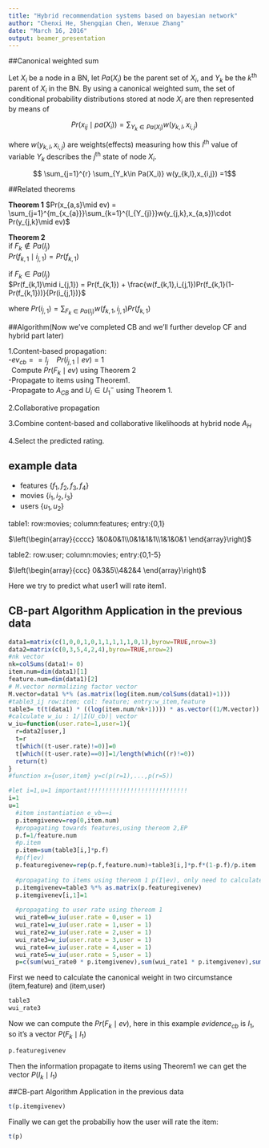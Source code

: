 ```yaml
---
title: "Hybrid recommendation systems based on bayesian network"
author: "Chenxi He, Shengqian Chen, Wenxue Zhang"
date: "March 16, 2016"
output: beamer_presentation
---
```


##Canonical weighted sum

Let $X_i$ be a node in a BN, let $Pa(X_i)$ be the parent set of $X_i$, and $Y_k$ be the $k^{\mathrm{th}}$ parent of $X_i$ in the BN.  By using a canonical weighted sum, the set of conditional probability distributions stored at node $X_i$ are then represented by means of

$$ Pr(x_{ij}\mid pa(X_i)) = \sum_{Y_k\in Pa(X_i)}w(y_{k,l},x_{i,j})$$

where $w(y_{k,l},x_{i,j})$ are weights(effects) measuring how this $l^{\mathrm{th}}$ value of variable $Y_k$ describes the $j^{\mathrm{th}}$ state of node $X_i$.

$$ \sum_{j=1}^{r} \sum_{Y_k\in Pa(X_i)} w(y_{k,l},x_{i,j}) =1$$

##Related theorems

**Theorem 1**
$Pr(x_{a,s}\mid ev) = \sum_{j=1}^{m_{x_{a}}}\sum_{k=1}^{l_{Y_{j}}}w(y_{j,k},x_{a,s})\cdot Pr(y_{j,k}\mid ev)$

**Theorem 2**  
if $F_k\notin Pa(I_j)$   
$Pr(f_{k,1}\mid i_{j,1}) = Pr(f_{k,1})$  

if $F_k\in Pa(I_j)$  
$Pr(f_{k,1}\mid i_{j,1}) = Pr(f_{k,1}) + \frac{w(f_{k,1},i_{j,1})Pr(f_{k,1}(1-Pr(f_{k,1}))}{Pr(i_{j,1})}$

where $Pr(i_{j,1}) = \sum_{F_k\in Pa(I_j)}w(f_{k,1},i_{j,1})Pr(f_{k,1})$

##Algorithm(Now we've completed CB and we'll further develop CF and hybrid part later)

1.Content-based propagation:  
-$ev_{cb}==I_j\quad Pr(i_{j,1}\mid ev) = 1$  
$\,$ Compute $Pr(F_k\mid ev)$ using Theorem 2  
-Propagate to items using Theorem1.   
-Propagate to $A_{CB}$ and $U_i\in U_1^-$ using Theorem 1.

2.Collaborative propagation

3.Combine content-based and collaborative likelihoods at hybrid node $A_H$  

4.Select the predicted rating.


## example data
- features $\{f_1,f_2,f_3,f_4\}$
- movies $\{i_1,i_2,i_3\}$
- users $\{u_1,u_2\}$

table1: row:movies;  column:features;  entry:{0,1}

$\left(\begin{array}{cccc} 1&0&0&1\\0&1&1&1\\1&1&0&1 \end{array}\right)$

table2: row:user;  column:movies;  entry:{0,1-5}

$\left(\begin{array}{ccc} 0&3&5\\4&2&4 \end{array}\right)$

Here we try to predict what user1 will rate item1.

## CB-part Algorithm Application in the previous data

```r
data1=matrix(c(1,0,0,1,0,1,1,1,1,1,0,1),byrow=TRUE,nrow=3)
data2=matrix(c(0,3,5,4,2,4),byrow=TRUE,nrow=2)
#nk vector
nk=colSums(data1!= 0)
item.num=dim(data1)[1]
feature.num=dim(data1)[2]
# M.vector normalizing factor vector 
M.vector=data1 %*% (as.matrix(log(item.num/colSums(data1)+1)))
#table3_ij row:item; col: feature; entry:w_item,feature
table3= t(t(data1) * ((log(item.num/nk+1)))) * as.vector((1/M.vector))
#calculate w_iu : 1/|I(U_cb)| vector
w_iu=function(user.rate=1,user=1){
  r=data2[user,]
  t=r
  t[which((t-user.rate)!=0)]=0
  t[which((t-user.rate)==0)]=1/length(which((r)!=0))
  return(t)
}
#function x={user,item} y=c(p(r=1),...,p(r=5))

#let i=1,u=1 important!!!!!!!!!!!!!!!!!!!!!!!!!!!!
i=1
u=1
  #item instantiation e_vb==i
  p.itemgivenev=rep(0,item.num)
  #propagating towards features,using thereom 2,EP
  p.f=1/feature.num
  #p.item
  p.item=sum(table3[i,]*p.f)
  #p(f|ev)
  p.featuregivenev=rep(p.f,feature.num)+table3[i,]*p.f*(1-p.f)/p.item
  
  #propagating to items using thereom 1 p(I|ev), only need to calculate items user u has rated
  p.itemgivenev=table3 %*% as.matrix(p.featuregivenev)
  p.itemgivenev[i,1]=1
  
  #propagating to user rate using thereom 1
  wui_rate0=w_iu(user.rate = 0,user = 1)
  wui_rate1=w_iu(user.rate = 1,user = 1)
  wui_rate2=w_iu(user.rate = 2,user = 1)
  wui_rate3=w_iu(user.rate = 3,user = 1)
  wui_rate4=w_iu(user.rate = 4,user = 1)
  wui_rate5=w_iu(user.rate = 5,user = 1)
  p=c(sum(wui_rate0 * p.itemgivenev),sum(wui_rate1 * p.itemgivenev),sum(wui_rate2 * p.itemgivenev),sum(wui_rate3 * p.itemgivenev),sum(wui_rate4 * p.itemgivenev),sum(wui_rate5 * p.itemgivenev))
```

First we need to calculate the canonical weight in two circumstance (item,feature) and (item,user)
```r
table3
wui_rate3
```


Now we can compute the $Pr(F_k\mid ev)$, here in this example $evidence_{cb}$ is $I_1$, so it's a vector $P(F_k\mid I_1)$ 
```r
p.featuregivenev
```

Then the information propagate to items using Theorem1 we can get the vector $P(I_k \mid I_1)$ 

##CB-part Algorithm Application in the previous data
```r
t(p.itemgivenev)
```

Finally we can get the probabiliy how the user will rate the item:
```r
t(p)
```
